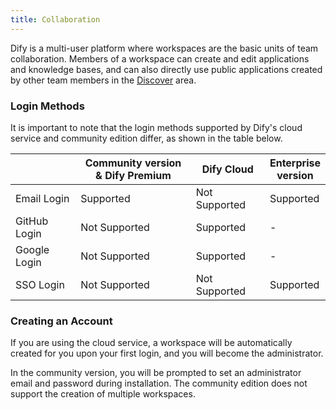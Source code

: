 ```yaml
---
title: Collaboration
---
```



Dify is a multi-user platform where workspaces are the basic units of team collaboration. Members of a workspace can create and edit applications and knowledge bases, and can also directly use public applications created by other team members in the [Discover](app.md) area.

### Login Methods

It is important to note that the login methods supported by Dify's cloud service and community edition differ, as shown in the table below.

<table><thead><tr><th width="146"></th><th width="299">Community version & Dify Premium</th><th width="141">Dify Cloud</th><th>Enterprise version</th></tr></thead><tbody><tr><td>Email Login</td><td>Supported</td><td>Not Supported</td><td>Supported</td></tr><tr><td>GitHub Login</td><td>Not Supported</td><td>Supported</td><td>-</td></tr><tr><td>Google Login</td><td>Not Supported</td><td>Supported</td><td>-</td></tr><tr><td>SSO Login</td><td>Not Supported</td><td>Not Supported</td><td>Supported</td></tr></tbody></table>

### Creating an Account

If you are using the cloud service, a workspace will be automatically created for you upon your first login, and you will become the administrator.

In the community version, you will be prompted to set an administrator email and password during installation. The community edition does not support the creation of multiple workspaces.
